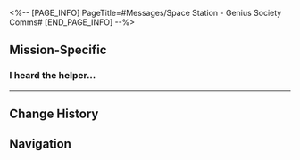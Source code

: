 <%-- [PAGE_INFO]
PageTitle=#Messages/Space Station - Genius Society Comms#
[END_PAGE_INFO] --%>
{{Messages Infobox
|id           = 113
|image        = NPC Space Station - Genius Society Comms Icon.png
|type         = Group
|participants = [[Asta]]; [[Ruan Mei]]; [[Screwllum]]; [[Trailblazer]]
|faction      = Herta Space Station
}}

==Mission-Specific==
===I heard the helper...===
{{Messages
|start_condition = 
|text =
:'''Asta:''' I heard the helper robot reporting about some recent happenings. If you are going to take group photos, it's best to bring in the person who is directly involved
:'''Screwllum:''' Hm. Ruan Mei got back just in time, too.
:{{DIcon|Warning}} Asta has invited (Trailblazer) into group chat
:'''Ruan Mei:''' Hmm
:'''Ruan Mei:''' I just got back from a desolate region to a place with signal
:{Choice} I was just looking for you.
::'''(Trailblazer):''' Great. I was looking for you, Madam Ruan Mei
:{Choice} What a chance encounter!
::'''(Trailblazer):''' Well, well, look who we have here! I was just thinking about having a chat with Madam Ruan Mei, and lo and behold, I caught up with her!
:'''Ruan Mei:''' What is it?
:{{DIcon|Warning}} The size of the photo you sent is too large. Please compress the file and then try again.
:'''Asta:''' Send it as an attachment. It will be clearer that way
:{{DIcon|Warning}} Attachment "We miss you on the space station" has been sent
:'''Ruan Mei:''' What's this?
:'''Ruan Mei:''' Let me have a look...
:'''Ruan Mei:''' [[File:Sticker PPG 11 Ruan Mei 04.png|80px|&lbrack;Please&rbrack;]]
:'''Screwllum:''' I've heard that organic lifeforms are capable of expressing affection in a variety of ways. These creations have exhibited infinite possibilities... Marvelous.
:'''Ruan Mei:''' ...I didn't expect them to develop to such an extent. It's almost like a miniature civilization
:'''Screwllum:''' They are still in their infancy. Calculated per the metrics of organic creatures' lifespans, their society is but in its cradle
:{Choice} Anything you wanna say to them?
::'''(Trailblazer):''' Is there anything you want to say to them?
:{Choice} Wanna come back and visit them?
::'''(Trailblazer):''' So you want to come back and visit them?
:'''Ruan Mei:''' ...
:'''Ruan Mei:''' It's enchanting... This might just be my most beautiful "accident."
:'''Ruan Mei:''' Maybe I will visit the space station soon again
:'''Ruan Mei:''' And visit these little ones
:'''Asta:''' The creations are currently being taken care of by (Trailblazer) and the helper robot. If you need anything, please contact me at any time
:{Choice} [Jenga]
::'''(Trailblazer):''' [[File:Sticker PPG 11 Dr. Ratio 02.png|80px|&lbrack;Jenga&rbrack;]]
:{Choice} [Tea]
::'''(Trailblazer):''' [[File:Sticker PPG 11 Dr. Ratio 01.png|80px|&lbrack;Tea&rbrack;]]
:'''Ruan Mei:''' Mm, most certainly.
:'''Ruan Mei:''' [[File:Sticker PPG 11 Ruan Mei 01.png|80px|&lbrack;Snacks&rbrack;]]
}}
----

==Change History==
{{Change History|1.6}}

==Navigation==
{{Messages Navbox}}